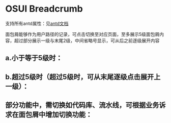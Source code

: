 
<Meta title="设计文档/Breadcrumb 面包屑"  />

# OSUI Breadcrumb

支持所有antd属性：见[antd文档](https://ant.design/components/breadcrumb-cn/)

面包屑能够作为用户路径的记录，可点击切换至对应页面，至多展示5级面包屑内容，超过部分展示一级与末尾2级，中间省略号显示，可从后之前逐级展开内容

## a.小于等于5级时：

<Preview>
  <Story name="Demo" story={stories.Demo} />
</Preview>

## b.超过5级时（超过5级时，可从末尾逐级点击展开上一级）：

<Preview>
  <Story name="Ellipsis" story={stories.Ellipsis} />
</Preview>

## 部分功能中，需切换如代码库、流水线，可根据业务诉求在面包屑中增加切换功能：

<Preview>
  <Story name="Dropdown" story={stories.Dropdown} />
</Preview>